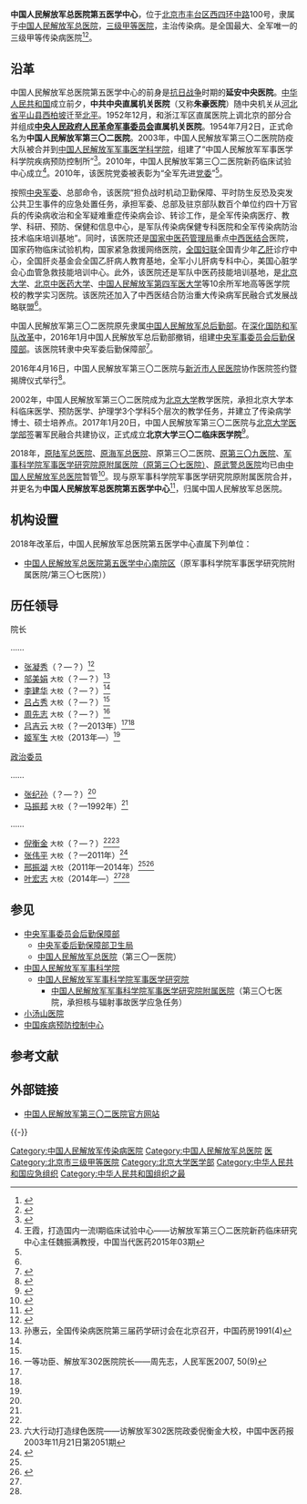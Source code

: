 {{Infobox PRCG
|color = darkgreen
|机构名称 = 中国人民解放军总医院第五医学中心
|加挂牌子 = 北京大学三〇二临床医学院
|上级机构 = [[中国人民解放军总医院|中国人民解放军总医院]]<ref name="搜狐" />
|机构类型 = 军队医院<br />[[三级甲等医院|三级甲等医院]]
|军事级别 = 
|标志1 = China Emblem PLA.svg
|标志1说明 = [[中国人民解放军军徽|中国人民解放军军徽]]
|职位1 = 院长
|人员1 = [[姬军生|姬军生]]
|衔级1 = 大校
|职位2 = [[政治委员|政治委员]]
|人员2 = [[叶宏志|叶宏志]]
|衔级2 = 大校
|职位3 =
|人员3 =
|职位4 =
|人员4 =
|地址1 = [[北京市|北京市]][[丰台区|丰台区]][[北京四环路|西四环中路]]100号
|成立时间 = 
|官网 = {{URL|http://www.302hospital.com/}}
|a=
|b=
|c=
|d=
|E=
|e=
|image1 = 302 MILTARY HOSPITAL OF PLA.jpg
|width1 = 200px
|caption1 = 中国人民解放军第三〇二医院大楼
}}

'''中国人民解放军总医院第五医学中心'''，位于[[北京市|北京市]][[丰台区|丰台区]][[北京四环路|西四环中路]]100号，隶属于[[中国人民解放军总医院|中国人民解放军总医院]]，[[三级甲等医院|三级甲等医院]]，主治传染病。是全国最大、全军唯一的三级甲等传染病医院<ref name="lv">{{Cite web|title=302医院院长吕吉云：一切为了战争的胜利|url=http://news.xinhuanet.com/mil/2011-08/05/c_121818418.htm|access-date=2021-12-02|date=2011-08-05|publisher=新华网|archive-url=https://web.archive.org/web/20161119183730/http://news.xinhuanet.com/mil/2011-08/05/c_121818418.htm|archive-date=2016-11-19}}</ref><ref name="tsinghua">{{Cite web|title=携手清华，共塑学习型医院|url=http://www.sce.tsinghua.edu.cn/news/detail.jsp?id1=2440|accessdate=2016-11-19|date=2015-10-22|publisher=清华大学继续教育学院|archive-url=https://web.archive.org/web/20161119183302/http://www.sce.tsinghua.edu.cn/news/detail.jsp?id1=2440|archive-date=2016-11-19|dead-url=no}}</ref>。

== 沿革 ==
中国人民解放军总医院第五医学中心的前身是[[中国抗日战争|抗日战争]]时期的'''延安中央医院'''。[[中华人民共和国|中华人民共和国]]成立前夕，'''中共中央直属机关医院'''（又称'''朱豪医院'''）随中央机关从[[河北省|河北省]][[平山县|平山县]][[西柏坡镇|西柏坡]]迁至[[北平市|北平]]。1952年12月，和浙江军区直属医院上调北京的部分合并组成'''[[中央人民政府人民革命军事委员会|中央人民政府人民革命军事委员会]]直属机关医院'''。1954年7月2日，正式命名为'''中国人民解放军第三〇二医院'''。2003年，中国人民解放军第三〇二医院防疫大队被合并到[[中国人民解放军军事科学院军事医学研究院|中国人民解放军军事医学科学院]]，组建了“中国人民解放军军事医学科学院疾病预防控制所”<ref name="jm">{{Cite web|title=简明院史|url=http://www.302hospital.com/i.php?id=376|accessdate=2019-08-19|publisher=解放军总医院第五医学中心|archive-url=https://web.archive.org/web/20201104184012/http://www.302hospital.com/i.php?id=376|archive-date=2020-11-04|dead-url=no}}</ref>。2010年，中国人民解放军第三〇二医院新药临床试验中心成立<ref>王霞，打造国内一流Ⅰ期临床试验中心——访解放军第三〇二医院新药临床研究中心主任魏振满教授，中国当代医药2015年03期</ref>。2010年，该医院党委被表彰为“全军先进[[党委|党委]]”<ref name="lv" />。

按照[[中央军事委员会|中央军委]]、总部命令，该医院“担负战时机动卫勤保障、平时防生反恐及突发公共卫生事件的应急处置任务，承担军委、总部及驻京部队数百个单位约四十万官兵的传染病收治和全军疑难重症传染病会诊、转诊工作，是全军传染病医疗、教学、科研、预防、保健和信息中心，是军队传染病保健专科医院和全军传染病防治技术临床培训基地”。同时，该医院还是[[国家中医药管理局|国家中医药管理局]]重点[[中西医结合|中西医结合]]医院，国家药物临床试验机构，国家紧急救援网络医院，[[中华全国妇女联合会|全国妇联]]全国青少年[[乙型肝炎|乙肝]]诊疗中心，全国肝炎基金会全国乙肝病人教育基地，全军小儿肝病专科中心，美国心脏学会心血管急救技能培训中心。此外，该医院还是军队中医药技能培训基地，是[[北京大学|北京大学]]、[[北京中医药大学|北京中医药大学]]、[[中国人民解放军空军军医大学|中国人民解放军第四军医大学]]等10余所军地高等医学院校的教学实习医院。该医院还加入了中西医结合防治重大传染病军民融合式发展战略联盟<ref name="jm" />。

中国人民解放军第三〇二医院原先隶属[[中国人民解放军总后勤部|中国人民解放军总后勤部]]。在[[深化国防和军队改革|深化国防和军队改革]]中，2016年1月中国人民解放军总后勤部撤销，组建[[中央军事委员会后勤保障部|中央军事委员会后勤保障部]]。该医院转隶中央军委后勤保障部<ref name="ifeng">{{Cite web|title=原总后政治部副主任苏林波任军委后勤保障部政治工作局副主任|url=http://news.ifeng.com/a/20160808/49738227_0.shtml|accessdate=2019-08-19|date=2016-08-08|publisher=凤凰网|archive-url=https://web.archive.org/web/20190609103345/http://news.ifeng.com/a/20160808/49738227_0.shtml|archive-date=2019-06-09|dead-url=no}}</ref>。

2016年4月16日，中国人民解放军第三〇二医院与[[新沂市人民医院|新沂市人民医院]]协作医院签约暨揭牌仪式举行<ref name="xy">{{Cite web|title=新沂市：解放军三〇二医院与新沂市人民医院签约|url=http://www.xz.gov.cn/zgxz/zwgk/20160418/008013_a1467c9b-ed75-4fdc-9f38-efce562cb8d4.htm|accessdate=2016-11-19|date=2016-04-18|publisher=中国徐州|archive-url=https://web.archive.org/web/20161119182558/http://www.xz.gov.cn/zgxz/zwgk/20160418/008013_a1467c9b-ed75-4fdc-9f38-efce562cb8d4.htm|archive-date=2016-11-19|dead-url=yes}}</ref>。

2002年，中国人民解放军第三〇二医院成为[[北京大学|北京大学]]教学医院，承担北京大学本科临床医学、预防医学、护理学3个学科5个层次的教学任务，并建立了传染病学博士、硕士培养点。2017年1月20日，中国人民解放军第三〇二医院与[[北京大学医学部|北京大学医学部]]签署军民融合共建协议，正式成立'''北京大学三〇二临床医学院'''<ref>{{Cite web|title=北京大学302临床医学院成立|url=http://news.163.com/17/0120/18/CB89T96N000187V5.html|accessdate=2019-08-19|date=2017-01-20|publisher=网易|archive-url=https://web.archive.org/web/20201121192529/https://news.163.com/17/0120/18/CB89T96N000187V5.html|archive-date=2020-11-21|dead-url=no}}</ref>。

2018年，[[中国人民解放军总医院第七医学中心|原陆军总医院]]、[[中国人民解放军总医院第六医学中心|原海军总医院]]、原第三〇二医院、[[中国人民解放军总医院第八医学中心|原第三〇九医院]]、[[中国人民解放军总医院第五医学中心南院区|军事科学院军事医学研究院原附属医院（原第三〇七医院）]]、[[中国人民武装警察部队总医院|原武警总医院]]均已由[[中国人民解放军总医院|中国人民解放军总医院]]暂管<ref>{{Cite web|title=官方披露：原陆军总医院等单位已由解放军总医院暂管|url=https://www.thepaper.cn/newsDetail_forward_2334813|accessdate=2018-08-10|date=2018-08-10|publisher=澎湃新闻|archive-url=https://web.archive.org/web/20201129111531/https://www.thepaper.cn/newsDetail_forward_2334813|archive-date=2020-11-29|dead-url=no}}</ref>。现与原军事科学院军事医学研究院原附属医院合并，并更名为'''中国人民解放军总医院第五医学中心'''<ref name="搜狐">{{Cite web|title=军队医院更名继续，解放军总医院八个医学中心亮相|url=http://www.sohu.com/a/273558387_267160|accessdate=2018-11-27|date=2018-11-06|publisher=搜狐|archive-url=https://web.archive.org/web/20200719220535/https://www.sohu.com/a/273558387_267160|archive-date=2020-07-19|dead-url=no}}</ref>，归属中国人民解放军总医院。

== 机构设置 ==
2018年改革后，中国人民解放军总医院第五医学中心直属下列单位：
* [[中国人民解放军总医院第五医学中心南院区|中国人民解放军总医院第五医学中心南院区]]（原军事科学院军事医学研究院附属医院/第三〇七医院））

== 历任领导 ==
{{col-begin}}
{{col-2}}
; 院长

……
* [[张凝秀|张凝秀]]（？—？）<ref name="lzx">{{Cite web|title=十说好军医陈菊梅——著名传染病专家从医之路|url=http://www.china.com.cn/news/txt/2012-03/27/content_25179898.htm|accessdate=2016-11-19|date=2012-03-27|publisher=中国网|archive-url=https://web.archive.org/web/20130722204711/http://www.china.com.cn/news/txt/2012-03/27/content_25179898.htm|archive-date=2013-07-22|dead-url=no}}</ref>
* [[邬美娟|邬美娟]] <small>大校</small>（？—？）<ref>孙惠云，全国传染病医院第三届药学研讨会在北京召开，中国药房1991(4)</ref>
* [[李建华_(解放军大校)|李建华]] <small>大校</small>（？—？）<ref name="lzx" />
* [[吕占秀|吕占秀]] <small>大校</small>（？—？）<ref name="lzx" />
* [[周先志|周先志]] <small>大校</small>（？—？）<ref>一等功臣、解放军302医院院长——周先志，人民军医2007, 50(9)</ref>
* [[吕吉云|吕吉云]] <small>大校</small>（？—2013年）<ref name="lv" /><ref name="zwp" />
* [[姬军生|姬军生]] <small>大校</small>（2013年—）<ref name="tsinghua" />

{{col-2}}
; [[政治委员|政治委员]]

……
* [[张纪孙|张纪孙]]（？—？）<ref name="lzx" />
* [[马振邦|马振邦]] <small>大校</small>（？—1992年）<ref name="lzx" />
……
* [[倪衡金|倪衡金]] <small>大校</small>（？—？）<ref name="lzx" /><ref>六大行动打造绿色医院——访解放军302医院政委倪衡金大校，中国中医药报2003年11月21日第2051期</ref>
* [[张伟平|张伟平]] <small>大校</small>（？—2011年）<ref name="zwp">{{Cite web|title=他们天天在战斗|url=http://www.gmw.cn/01gmrb/2009-07/02/content_943297.htm|accessdate=2016-11-19|date=2009-07-02|publisher=光明网|archive-url=https://web.archive.org/web/20170907124759/http://www.gmw.cn/01gmrb/2009-07/02/content_943297.htm|archive-date=2017-09-07|dead-url=no}}</ref>
* [[邢振湖|邢振湖]] <small>大校</small>（2011年—2014年）<ref name="lv" /><ref>{{Cite web|title=解放军302医院专家赴云南开展艾滋病义诊活动|url=http://www.chinanews.com/mil/2014/11-30/6829246.shtml|accessdate=2016-11-19|date=2014-11-30|publisher=中国新闻网|archive-url=https://web.archive.org/web/20201105080052/http://www.chinanews.com/mil/2014/11-30/6829246.shtml|archive-date=2020-11-05|dead-url=no}}</ref>
* [[叶宏志|叶宏志]] <small>大校</small>（2014年—）<ref name="tsinghua" /><ref name="xy" />
{{col-end}}

== 参见 ==
*[[中央军事委员会后勤保障部|中央军事委员会后勤保障部]]
**[[中央军委后勤保障部卫生局|中央军委后勤保障部卫生局]]
**[[中国人民解放军总医院|中国人民解放军总医院]]（第三〇一医院）
*[[中国人民解放军军事科学院|中国人民解放军军事科学院]]
**[[中国人民解放军军事科学院军事医学研究院|中国人民解放军军事科学院军事医学研究院]]
***[[中国人民解放军总医院第五医学中心南院区|中国人民解放军军事科学院军事医学研究院附属医院]]（第三〇七医院，承担核与辐射事故医学应急任务）
*[[小汤山医院|小汤山医院]]
*[[中国疾病预防控制中心|中国疾病预防控制中心]]

== 参考文献 ==
{{Reflist|30em}}

== 外部链接 ==
* [http://www.302hospital.com/ 中国人民解放军第三〇二医院官方网站]{{Wayback|url=http://www.302hospital.com/ |date=20201105060401 }}

{{-}}
{{中央军委|属}}
{{北京大学}}
{{Portal bar|中华人民共和国|医学|军事|北京}}

[[Category:中国人民解放军传染病医院|Category:中国人民解放军传染病医院]]
[[Category:中国人民解放军总医院|Category:中国人民解放军总医院]]
[[Category:中央军委驻北京市单位|医]]
[[Category:北京市三级甲等医院|Category:北京市三级甲等医院]]
[[Category:北京大学医学部|Category:北京大学医学部]]
[[Category:中华人民共和国应急组织|Category:中华人民共和国应急组织]]
[[Category:中华人民共和国组织之最|Category:中华人民共和国组织之最]]